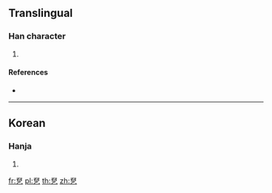 ==Translingual==

===Han character===
{{Han char|rn=5|rad=乙|as=05|sn=6|four=17717|canj=SRN|ids=⿱召乙}}

# {{defn|Han|sort=乙05}}

====References====
* {{Han ref|kx=0084.141|dkj=|dj=|hdz=|uh=3412|ud=13330|bh=|bd=}}

----

==Korean==

===Hanja===
{{ko-hanja|hangeul=졸|rv=jol|mr=chol|y=col}}

# {{defn|lang=ko|sort=乙05}}

[[fr:㐒]]
[[pl:㐒]]
[[th:㐒]]
[[zh:㐒]]